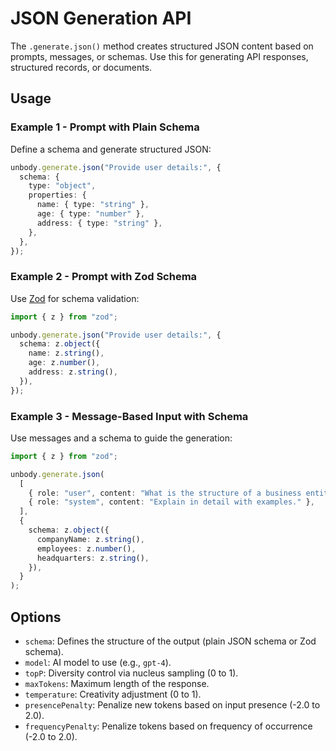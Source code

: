 # JSON Generation API

The `.generate.json()` method creates structured JSON content based on prompts, messages, or schemas. Use this for generating API responses, structured records, or documents.

## Usage

### Example 1 - Prompt with Plain Schema
Define a schema and generate structured JSON:
```typescript
unbody.generate.json("Provide user details:", {
  schema: {
    type: "object",
    properties: {
      name: { type: "string" },
      age: { type: "number" },
      address: { type: "string" },
    },
  },
});
```

### Example 2 - Prompt with Zod Schema
Use [Zod](https://zod.dev/) for schema validation:
```typescript
import { z } from "zod";

unbody.generate.json("Provide user details:", {
  schema: z.object({
    name: z.string(),
    age: z.number(),
    address: z.string(),
  }),
});
```

### Example 3 - Message-Based Input with Schema
Use messages and a schema to guide the generation:
```typescript
import { z } from "zod";

unbody.generate.json(
  [
    { role: "user", content: "What is the structure of a business entity?" },
    { role: "system", content: "Explain in detail with examples." },
  ],
  {
    schema: z.object({
      companyName: z.string(),
      employees: z.number(),
      headquarters: z.string(),
    }),
  }
);
```

## Options
- `schema`: Defines the structure of the output (plain JSON schema or Zod schema).
- `model`: AI model to use (e.g., `gpt-4`).
- `topP`: Diversity control via nucleus sampling (0 to 1).
- `maxTokens`: Maximum length of the response.
- `temperature`: Creativity adjustment (0 to 1).
- `presencePenalty`: Penalize new tokens based on input presence (-2.0 to 2.0).
- `frequencyPenalty`: Penalize tokens based on frequency of occurrence (-2.0 to 2.0).
